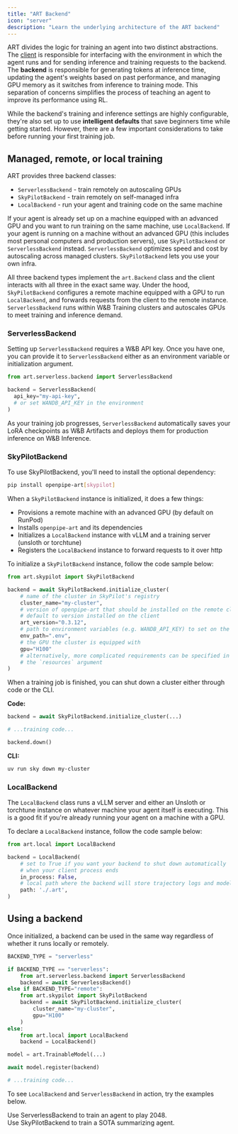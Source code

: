 ```yaml
---
title: "ART Backend"
icon: "server"
description: "Learn the underlying architecture of the ART backend"
---
```


ART divides the logic for training an agent into two distinct abstractions. The [client](/fundamentals/art-client) is responsible for interfacing with the environment in which the agent runs and for sending inference and training requests to the backend. The **backend** is responsible for generating tokens at inference time, updating the agent's weights based on past performance, and managing GPU memory as it switches from inference to training mode. This separation of concerns simplifies the process of teaching an agent to improve its performance using RL.

While the backend's training and inference settings are highly configurable, they're also set up to use **intelligent defaults** that save beginners time while getting started. However, there are a few important considerations to take before running your first training job.


<div className="cards-container">

  <div className="card-wrapper">
    <Card
      title="ServerlessBackend"
      icon="bolt"
      href="/fundamentals/art-backend#serverlessbackend"
      horizontal={true}
      arrow={true}
    ></Card>
  </div>
  <div className="card-wrapper">
    <Card
      title="SkyPilotBackend"
      icon="cloud"
      href="/fundamentals/art-backend#skypilotbackend"
      horizontal={true}
      arrow={true}
    ></Card>
  </div>
  <div className="card-wrapper">
    <Card
      title="LocalBackend"
      icon="laptop-code"
      href="/fundamentals/art-backend#localbackend"
      horizontal={true}
      arrow={true}
    ></Card>
  </div>
</div>

## Managed, remote, or local training

ART provides three backend classes:

* `ServerlessBackend` - train remotely on autoscaling GPUs
* `SkyPilotBackend` - train remotely on self-managed infra
* `LocalBackend` - run your agent and training code on the same machine

If your agent is already set up on a machine equipped with an advanced GPU and you want to run training on the same machine, use `LocalBackend`. If your agent is running on a machine without an advanced GPU (this includes most personal computers and production servers), use `SkyPilotBackend` or `ServerlessBackend` instead. `ServerlessBackend` optimizes speed and cost by autoscaling across managed clusters. `SkyPilotBackend` lets you use your own infra.

All three backend types implement the `art.Backend` class and the client interacts with all three in the exact same way. Under the hood, `SkyPilotBackend` configures a remote machine equipped with a GPU to run `LocalBackend`, and forwards requests from the client to the remote instance. `ServerlessBackend` runs within W&B Training clusters and autoscales GPUs to meet training and inference demand.

### ServerlessBackend

Setting up `ServerlessBackend` requires a W&B API key. Once you have one, you can provide it to `ServerlessBackend` either as an environment variable or initialization argument.

```python
from art.serverless.backend import ServerlessBackend

backend = ServerlessBackend(
  api_key="my-api-key",
  # or set WANDB_API_KEY in the environment
)
```

As your training job progresses, `ServerlessBackend` automatically saves your LoRA checkpoints as W&B Artifacts and deploys them for production inference on W&B Inference.

### SkyPilotBackend

To use SkyPilotBackend, you'll need to install the optional dependency:

```bash
pip install openpipe-art[skypilot]
```

When a `SkyPilotBackend` instance is initialized, it does a few things:

- Provisions a remote machine with an advanced GPU (by default on RunPod)
- Installs `openpipe-art` and its dependencies
- Initializes a `LocalBackend` instance with vLLM and a training server (unsloth or torchtune)
- Registers the `LocalBackend` instance to forward requests to it over http

To initialize a `SkyPilotBackend` instance, follow the code sample below:

```python
from art.skypilot import SkyPilotBackend

backend = await SkyPilotBackend.initialize_cluster(
    # name of the cluster in SkyPilot's registry
    cluster_name="my-cluster",
    # version of openpipe-art that should be installed on the remote cluster
    # default to version installed on the client
    art_version="0.3.12",
    # path to environment variables (e.g. WANDB_API_KEY) to set on the remote cluster
    env_path=".env",
    # the GPU the cluster is equipped with
    gpu="H100"
    # alternatively, more complicated requirements can be specified in
    # the `resources` argument
)
```

When a training job is finished, you can shut down a cluster either through code or the CLI.

**Code:**

```python
backend = await SkyPilotBackend.initialize_cluster(...)

# ...training code...

backend.down()
```

**CLI:**

```bash
uv run sky down my-cluster
```

### LocalBackend

The `LocalBackend` class runs a vLLM server and either an Unsloth or torchtune instance on whatever machine your agent itself is executing. This is a good fit if you're already running your agent on a machine with a GPU.

To declare a `LocalBackend` instance, follow the code sample below:

```python
from art.local import LocalBackend

backend = LocalBackend(
    # set to True if you want your backend to shut down automatically
    # when your client process ends
    in_process: False,
    # local path where the backend will store trajectory logs and model weights
    path: './.art',
)
```

## Using a backend

Once initialized, a backend can be used in the same way regardless of whether it runs locally or remotely.

```python
BACKEND_TYPE = "serverless"

if BACKEND_TYPE == "serverless":
    from art.serverless.backend import ServerlessBackend
    backend = await ServerlessBackend()
else if BACKEND_TYPE="remote":
    from art.skypilot import SkyPilotBackend
    backend = await SkyPilotBackend.initialize_cluster(
        cluster_name="my-cluster",
        gpu="H100"
    )
else:
    from art.local import LocalBackend
    backend = LocalBackend()

model = art.TrainableModel(...)

await model.register(backend)

# ...training code...
```

To see `LocalBackend` and `ServerlessBackend` in action, try the examples below.

<div className="cards-container">
  <div className="card-wrapper">
    <Card
      title="2048 Notebook"
      icon="bolt"
      href="https://colab.research.google.com/github/openpipe/art-notebooks/blob/main/examples/2048/2048.ipynb"
      horizontal={true}
      arrow={true}
    >
      Use ServerlessBackend to train an agent to play 2048.
    </Card>
  </div>
  <div className="card-wrapper">
    <Card
      title="Summarizer"
      icon="cloud"
      href="/tutorials/summarizer"
      horizontal={true}
      arrow={true}
    >
      Use SkyPilotBackend to train a SOTA summarizing agent.
    </Card>
  </div>
</div>
